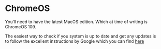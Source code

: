 # ChromeOS

You'll need to have the latest MacOS edition. Which at time of writing is ChromeOS 109.

The easiest way to check if you system is up to date and get any updates is to follow the excellent instructions by Google which you can find [here](https://support.google.com/chromebook/answer/177889?hl=en-GB#:~:text=Settings%20.,operating%20system%20your%20Chromebook%20uses)